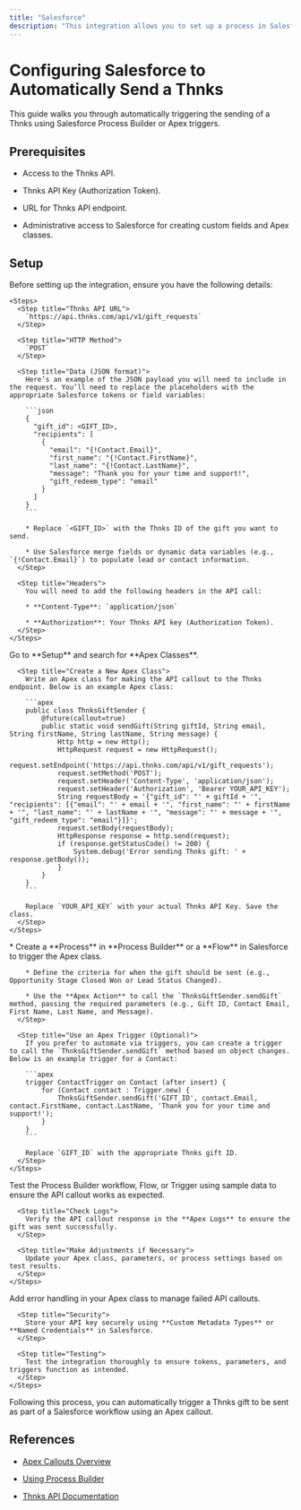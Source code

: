 ```yaml
---
title: "Salesforce"
description: "This integration allows you to set up a process in Salesforce that automatically triggers sending a Thnks via an Apex callout."
---
```


# Configuring Salesforce to Automatically Send a Thnks

This guide walks you through automatically triggering the sending of a Thnks using Salesforce Process Builder or Apex triggers.

## Prerequisites

* Access to the Thnks API.

* Thnks API Key (Authorization Token).

* URL for Thnks API endpoint.

* Administrative access to Salesforce for creating custom fields and Apex classes.

## Setup

<Steps>
  <Step title="Prepare Webhook Data">
    Before setting up the integration, ensure you have the following details:

    <Steps>
      <Step title="Thnks API URL">
        `https://api.thnks.com/api/v1/gift_requests`
      </Step>

      <Step title="HTTP Method">
        `POST`
      </Step>

      <Step title="Data (JSON format)">
        Here’s an example of the JSON payload you will need to include in the request. You’ll need to replace the placeholders with the appropriate Salesforce tokens or field variables:

        ```json
        {  
          "gift_id": <GIFT_ID>,  
          "recipients": [  
            {  
              "email": "{!Contact.Email}",  
              "first_name": "{!Contact.FirstName}",  
              "last_name": "{!Contact.LastName}",  
              "message": "Thank you for your time and support!",  
              "gift_redeem_type": "email"  
            }  
          ]  
        }  
        ```

        * Replace `<GIFT_ID>` with the Thnks ID of the gift you want to send.

        * Use Salesforce merge fields or dynamic data variables (e.g., `{!Contact.Email}`) to populate lead or contact information.
      </Step>

      <Step title="Headers">
        You will need to add the following headers in the API call:

        * **Content-Type**: `application/json`

        * **Authorization**: Your Thnks API key (Authorization Token).
      </Step>
    </Steps>
  </Step>

  <Step title="Create an Apex Class for the API Callout">
    <Steps>
      <Step title="Navigate to Setup in Salesforce">
        Go to **Setup** and search for **Apex Classes**.
      </Step>

      <Step title="Create a New Apex Class">
        Write an Apex class for making the API callout to the Thnks endpoint. Below is an example Apex class:

        ```apex
        public class ThnksGiftSender {  
            @future(callout=true)  
            public static void sendGift(String giftId, String email, String firstName, String lastName, String message) {  
                Http http = new Http();  
                HttpRequest request = new HttpRequest();  
                request.setEndpoint('https://api.thnks.com/api/v1/gift_requests');  
                request.setMethod('POST');  
                request.setHeader('Content-Type', 'application/json');  
                request.setHeader('Authorization', 'Bearer YOUR_API_KEY');  
                String requestBody = '{"gift_id": "' + giftId + '", "recipients": [{"email": "' + email + '", "first_name": "' + firstName + '", "last_name": "' + lastName + '", "message": "' + message + '", "gift_redeem_type": "email"}]}';  
                request.setBody(requestBody);  
                HttpResponse response = http.send(request);  
                if (response.getStatusCode() != 200) {  
                    System.debug('Error sending Thnks gift: ' + response.getBody());  
                }  
            }  
        }  
        ```

        Replace `YOUR_API_KEY` with your actual Thnks API Key. Save the class.
      </Step>
    </Steps>
  </Step>

  <Step title="Trigger the Apex Class">
    <Steps>
      <Step title="Use Process Builder or Flow">
        * Create a **Process** in **Process Builder** or a **Flow** in Salesforce to trigger the Apex class.

        * Define the criteria for when the gift should be sent (e.g., Opportunity Stage Closed Won or Lead Status Changed).

        * Use the **Apex Action** to call the `ThnksGiftSender.sendGift` method, passing the required parameters (e.g., Gift ID, Contact Email, First Name, Last Name, and Message).
      </Step>

      <Step title="Use an Apex Trigger (Optional)">
        If you prefer to automate via triggers, you can create a trigger to call the `ThnksGiftSender.sendGift` method based on object changes. Below is an example trigger for a Contact:

        ```apex
        trigger ContactTrigger on Contact (after insert) {  
            for (Contact contact : Trigger.new) {  
                ThnksGiftSender.sendGift('GIFT_ID', contact.Email, contact.FirstName, contact.LastName, 'Thank you for your time and support!');  
            }  
        }  
        ```

        Replace `GIFT_ID` with the appropriate Thnks gift ID.
      </Step>
    </Steps>
  </Step>

  <Step title="Test and Verify">
    <Steps>
      <Step title="Run a Test with Sample Data">
        Test the Process Builder workflow, Flow, or Trigger using sample data to ensure the API callout works as expected.
      </Step>

      <Step title="Check Logs">
        Verify the API callout response in the **Apex Logs** to ensure the gift was sent successfully.
      </Step>

      <Step title="Make Adjustments if Necessary">
        Update your Apex class, parameters, or process settings based on test results.
      </Step>
    </Steps>
  </Step>

  <Step title="Best Practices">
    <Steps>
      <Step title="Error Handling">
        Add error handling in your Apex class to manage failed API callouts.
      </Step>

      <Step title="Security">
        Store your API key securely using **Custom Metadata Types** or **Named Credentials** in Salesforce.
      </Step>

      <Step title="Testing">
        Test the integration thoroughly to ensure tokens, parameters, and triggers function as intended.
      </Step>
    </Steps>
  </Step>
</Steps>

Following this process, you can automatically trigger a Thnks gift to be sent as part of a Salesforce workflow using an Apex callout.

## References

* [Apex Callouts Overview](https://developer.salesforce.com/docs/atlas.en-us.apexcode.meta/apexcode/apex_callouts.htm)

* [Using Process Builder](https://help.salesforce.com/s/articleView?id=sf.process_overview.htm)

* [Thnks API Documentation](/api-reference/endpoint/create_gift_request)